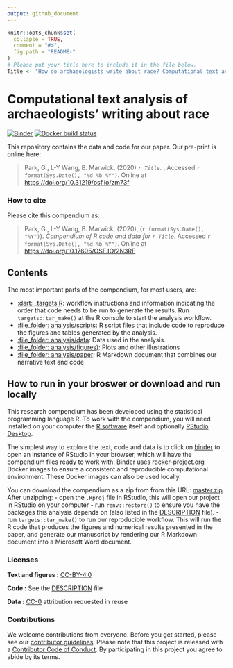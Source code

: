 ```yaml
---
output: github_document
---
```


<!-- README.md is generated from README.Rmd. Please edit that file -->

```r
knitr::opts_chunk$set(
  collapse = TRUE,
  comment = "#>",
  fig.path = "README-"
)
# Please put your title here to include it in the file below.
Title <- "How do archaeologists write about race? Computational text analysis of 41 years of Society of American Archaeology Annual Meeting Abstracts"
```

# Computational text analysis of archaeologists' writing about race

<!-- badges: start -->
[![Binder](https://mybinder.org/badge_logo.svg)](https://mybinder.org/v2/gh/parkgayoung/racisminarchy/master?urlpath=rstudio) 
[![Docker build status](https://github.com/parkgayoung/racisminarchy/workflows/.github/workflows/docker-build.yaml/badge.svg)](https://github.com/parkgayoung/racisminarchy/actions)
<!-- badges: end -->

This repository contains the data and code for our paper. Our pre-print is online here:

> Park, G., L-Y Wang, B. Marwick, (2020) _`r Title`_. , Accessed `r format(Sys.Date(), "%d %b %Y")`. Online at <https://doi.org/10.31219/osf.io/zm73f>

### How to cite

Please cite this compendium as:

> Park, G., L-Y Wang, B. Marwick, (2020), (`r format(Sys.Date(), "%Y")`). _Compendium of R code and data for `r Title`_. Accessed `r format(Sys.Date(), "%d %b %Y")`. Online at <https://doi.org/10.17605/OSF.IO/2N3RF>

## Contents

The most important parts of the compendium, for most users, are: 

  - [:dart: _targets.R](_targets.R): workflow instructions and information indicating the order that code needs to be run to generate the results. Run `targets::tar_make()` at the R console to start the analysis workflow. 
  - [:file\_folder: analysis/scripts](/analysis/scripts): R script files that include code to reproduce the figures and tables generated by the analysis. 
  - [:file\_folder: analysis/data](/analysis/data): Data used in the analysis.
  - [:file\_folder: analysis/figures)](/analysis/figures): Plots and other
    illustrations
  - [:file\_folder: analysis/paper](/analysis/paper): R Markdown document that combines our narrative text and code

## How to run in your broswer or download and run locally

This research compendium has been developed using the statistical programming
language R. To work with the compendium, you will need
installed on your computer the [R software](https://cloud.r-project.org/)
itself and optionally [RStudio Desktop](https://rstudio.com/products/rstudio/download/).

The simplest way to explore the text, code and data is to click on
[binder](https://mybinder.org/v2/gh/parkgayoung/racisminarchy/master?urlpath=rstudio)
to open an instance of RStudio in your browser, which will have the
compendium files ready to work with. Binder uses rocker-project.org
Docker images to ensure a consistent and reproducible computational
environment. These Docker images can also be used locally.

You can download the compendium as a zip from from this URL:
[master.zip](/archive/master.zip). After unzipping:
- open the `.Rproj` file in RStudio, this will open our project in RStudio on your computer
- run `renv::restore()` to ensure you have the packages this analysis depends on (also listed in the [DESCRIPTION](/DESCRIPTION) file).
- run `targets::tar_make()` to run our reproducible workflow. This will run the R code that produces the figures and numerical results presented in the paper, and generate our manuscript by rendering our R Markdown document into a Microsoft Word document. 

### Licenses

**Text and figures :**  [CC-BY-4.0](http://creativecommons.org/licenses/by/4.0/)

**Code :** See the [DESCRIPTION](DESCRIPTION) file

**Data :** [CC-0](http://creativecommons.org/publicdomain/zero/1.0/) attribution requested in reuse

### Contributions

We welcome contributions from everyone. Before you get started, please see our [contributor guidelines](CONTRIBUTING.md). Please note that this project is released with a [Contributor Code of Conduct](CONDUCT.md). By participating in this project you agree to abide by its terms.

